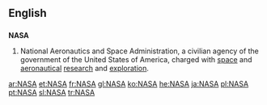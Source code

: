 {{see|nasa}}
==English==
==={{acronym}}===
{{wikipedia}}
'''NASA'''
# National Aeronautics and Space Administration, a civilian agency of the government of the United States of America, charged with [[space]] and [[aeronautical]] [[research]] and [[exploration]].

[[ar:NASA]]
[[et:NASA]]
[[fr:NASA]]
[[gl:NASA]]
[[ko:NASA]]
[[he:NASA]]
[[ja:NASA]]
[[pl:NASA]]
[[pt:NASA]]
[[sl:NASA]]
[[tr:NASA]]